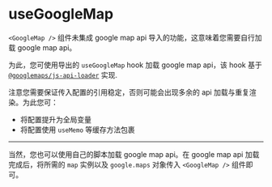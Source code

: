 
# useGoogleMap

`<GoogleMap />` 组件未集成 google map api 导入的功能，这意味着您需要自行加载 google map api。

为此，您可使用导出的 `useGoogleMap` hook 加载 google map api，该 hook 基于 [`@googlemaps/js-api-loader`](https://www.npmjs.com/package/@googlemaps/js-api-loader) 实现.

<Source of={Example} />

注意您需要保证传入配置的引用稳定，否则可能会出现多余的 api 加载与重复渲染。为此您可：

- 将配置提升为全局变量
- 将配置使用 `useMemo` 等缓存方法包裹

---

当然，您也可以使用自己的脚本加载 google map api。在 google map api 加载完成后，将所需的 `map` 实例以及 `google.maps` 对象传入 `<GoogleMap />` 组件即可。
